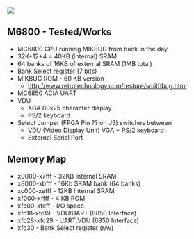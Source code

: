 <img src="http://land-boards.com/blwiki/images/3/35/RETRO-EP4CE15-P958-720PX.jpg"></img>

== M6800 - Tested/Works ==

* MC6800 CPU running MIKBUG from back in the day
*	32K+12+4 = 40KB (internal) SRAM
* 64 banks of 16KB of external SRAM (1MB total)
* Bank Select register (7 bits)
* MIKBUG ROM - 60 KB version
** http://www.retrotechnology.com/restore/smithbug.html
*  MC6850 ACIA UART
* VDU
** XGA 80x25 character display
** PS/2 keyboard
*  Select Jumper (FPGA Pin ?? on J3) switches between
** VDU (Video Display Unit) VGA + PS/2 keyboard
** External Serial Port

==	Memory Map==

* x0000-x7fff - 32KB Internal SRAM
* x8000-xbfff - 16Kb SRAM bank (64 banks)
* xc000-xefff - 12KB Internal SRAM
* xf000-xffff - 4 KB ROM
* xfc00-xfcff - I/O space
* xfc18-xfc19 - VDU/UART (6850 Interface)
* xfc28-xfc29 - UART.VDU (6850 Interface)
* xfc30 - Bank Select register (r/w)
